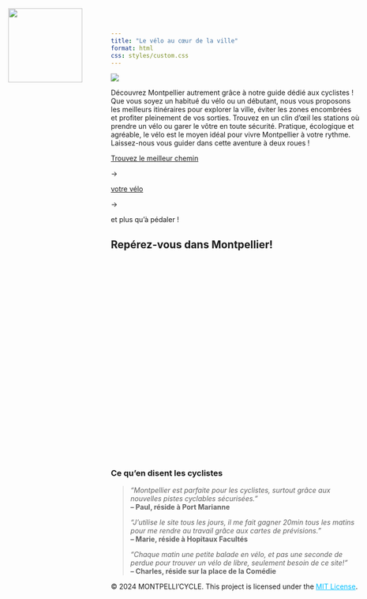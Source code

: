 ```yaml
---
title: "Le vélo au cœur de la ville"
format: html
css: styles/custom.css
---
```



![ ](images/logo.png){style="position: absolute; top: 20px; left: 20px; width: 150px; height: auto;"}


![ ](images/fontaine-place-comedie-montpellier.webp){.banner}


<div class="banner-content">

  <div class="banner-text">
   Découvrez Montpellier autrement grâce à notre guide dédié aux cyclistes ! Que vous soyez un habitué du vélo ou un débutant, nous vous proposons les meilleurs itinéraires pour explorer la ville, éviter les zones encombrées et profiter pleinement de vos sorties. Trouvez en un clin d'œil les stations où prendre un vélo ou garer le vôtre en toute sécurité. Pratique, écologique et agréable, le vélo est le moyen idéal pour vivre Montpellier à votre rythme. Laissez-nous vous guider dans cette aventure à deux roues !
  </div>


  [Trouvez le meilleur chemin](density.qmd){.btn}

  <span class="arrow">&rarr;</span>

  [votre vélo](dispo.qmd){.btn}

  <span class="arrow">&rarr;</span>

  [et plus qu'à pédaler !]{.btn}
</div>


<h2 id="map-title">Repérez-vous dans Montpellier!</h2>
<div id="map" style="height: 400px; margin-bottom: 20px;"></div>
<script src="https://unpkg.com/leaflet@1.7.1/dist/leaflet.js"></script>
<link rel="stylesheet" href="https://unpkg.com/leaflet@1.7.1/dist/leaflet.css" />

<script>
  document.addEventListener('DOMContentLoaded', function() {
    var map = L.map('map').setView([43.6117, 3.8767], 13); // Coordonnées de Montpellier
    L.tileLayer('https://{s}.tile.openstreetmap.org/{z}/{x}/{y}.png', {
      attribution: '© OpenStreetMap contributors'
    }).addTo(map);
  });
</script>



### Ce qu’en disent les cyclistes
> *"Montpellier est parfaite pour les cyclistes, surtout grâce aux nouvelles pistes cyclables sécurisées."*  
> **– Paul, réside à Port Marianne**
>
> *"J'utilise le site tous les jours, il me fait gagner 20min tous les matins pour me rendre au travail grâce aux cartes de prévisions."*  
> **– Marie, réside à Hopitaux Facultés**
>
> *"Chaque matin une petite balade en vélo, et pas une seconde de perdue pour trouver un vélo de libre, seulement besoin de ce site!"*   
> **– Charles, réside sur la place de la Comédie**


<footer>
  <p>
    &copy; 2024 MONTPELLI'CYCLE. This project is licensed under the 
    <a href="LICENSE" target="_blank" style="color: #00bfff;">MIT License</a>.
  </p>
</footer>
